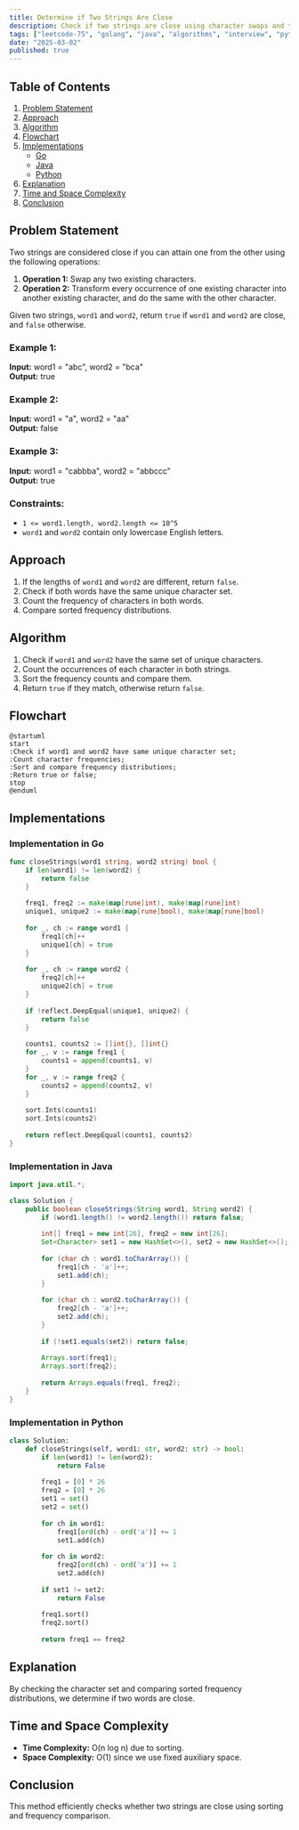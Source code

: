 ```yaml
---
title: Determine if Two Strings Are Close
description: Check if two strings are close using character swaps and transformations. Includes Go and Java implementations.
tags: ["leetcode-75", "golang", "java", "algorithms", "interview", "python", "leetcode"]
date: "2025-03-02"
published: true
---
```


## Table of Contents

1. [Problem Statement](#problem-statement)
2. [Approach](#approach)
3. [Algorithm](#algorithm)
4. [Flowchart](#flowchart)
5. [Implementations](#implementations)
   - [Go](#implementation-in-go)
   - [Java](#implementation-in-java)
   - [Python](#implementation-in-python)
6. [Explanation](#explanation)
7. [Time and Space Complexity](#time-and-space-complexity)
8. [Conclusion](#conclusion)

## Problem Statement

Two strings are considered close if you can attain one from the other using the following operations:

1. **Operation 1:** Swap any two existing characters.
2. **Operation 2:** Transform every occurrence of one existing character into another existing character, and do the same with the other character.

Given two strings, `word1` and `word2`, return `true` if `word1` and `word2` are close, and `false` otherwise.

### Example 1:

**Input:** word1 = "abc", word2 = "bca"  
**Output:** true  

### Example 2:

**Input:** word1 = "a", word2 = "aa"  
**Output:** false  

### Example 3:

**Input:** word1 = "cabbba", word2 = "abbccc"  
**Output:** true  

### Constraints:

- `1 <= word1.length, word2.length <= 10^5`
- `word1` and `word2` contain only lowercase English letters.

## Approach

1. If the lengths of `word1` and `word2` are different, return `false`.
2. Check if both words have the same unique character set.
3. Count the frequency of characters in both words.
4. Compare sorted frequency distributions.

## Algorithm

1. Check if `word1` and `word2` have the same set of unique characters.
2. Count the occurrences of each character in both strings.
3. Sort the frequency counts and compare them.
4. Return `true` if they match, otherwise return `false`.

## Flowchart

```plantuml
@startuml
start
:Check if word1 and word2 have same unique character set;
:Count character frequencies;
:Sort and compare frequency distributions;
:Return true or false;
stop
@enduml
```

## Implementations

### Implementation in Go

```go
func closeStrings(word1 string, word2 string) bool {
    if len(word1) != len(word2) {
        return false
    }
    
    freq1, freq2 := make(map[rune]int), make(map[rune]int)
    unique1, unique2 := make(map[rune]bool), make(map[rune]bool)
    
    for _, ch := range word1 {
        freq1[ch]++
        unique1[ch] = true
    }
    
    for _, ch := range word2 {
        freq2[ch]++
        unique2[ch] = true
    }
    
    if !reflect.DeepEqual(unique1, unique2) {
        return false
    }
    
    counts1, counts2 := []int{}, []int{}
    for _, v := range freq1 {
        counts1 = append(counts1, v)
    }
    for _, v := range freq2 {
        counts2 = append(counts2, v)
    }
    
    sort.Ints(counts1)
    sort.Ints(counts2)
    
    return reflect.DeepEqual(counts1, counts2)
}
```

### Implementation in Java

```java
import java.util.*;

class Solution {
    public boolean closeStrings(String word1, String word2) {
        if (word1.length() != word2.length()) return false;
        
        int[] freq1 = new int[26], freq2 = new int[26];
        Set<Character> set1 = new HashSet<>(), set2 = new HashSet<>();
        
        for (char ch : word1.toCharArray()) {
            freq1[ch - 'a']++;
            set1.add(ch);
        }
        
        for (char ch : word2.toCharArray()) {
            freq2[ch - 'a']++;
            set2.add(ch);
        }
        
        if (!set1.equals(set2)) return false;
        
        Arrays.sort(freq1);
        Arrays.sort(freq2);
        
        return Arrays.equals(freq1, freq2);
    }
}
```

### Implementation in Python

```python
class Solution:
    def closeStrings(self, word1: str, word2: str) -> bool:
        if len(word1) != len(word2):
            return False
        
        freq1 = [0] * 26
        freq2 = [0] * 26
        set1 = set()
        set2 = set()
        
        for ch in word1:
            freq1[ord(ch) - ord('a')] += 1
            set1.add(ch)
        
        for ch in word2:
            freq2[ord(ch) - ord('a')] += 1
            set2.add(ch)
        
        if set1 != set2:
            return False
        
        freq1.sort()
        freq2.sort()
        
        return freq1 == freq2

```


## Explanation

By checking the character set and comparing sorted frequency distributions, we determine if two words are close.

## Time and Space Complexity

- **Time Complexity:** O(n log n) due to sorting.
- **Space Complexity:** O(1) since we use fixed auxiliary space.

## Conclusion

This method efficiently checks whether two strings are close using sorting and frequency comparison.

